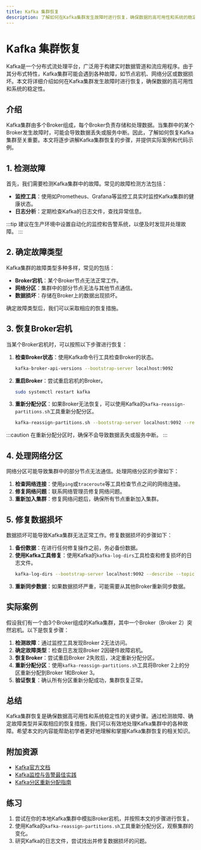 ```yaml
---
title: Kafka 集群恢复
description: 了解如何在Kafka集群发生故障时进行恢复，确保数据的高可用性和系统的稳定性。
---
```


# Kafka 集群恢复

Kafka是一个分布式流处理平台，广泛用于构建实时数据管道和流应用程序。由于其分布式特性，Kafka集群可能会遇到各种故障，如节点宕机、网络分区或数据损坏。本文将详细介绍如何在Kafka集群发生故障时进行恢复，确保数据的高可用性和系统的稳定性。

## 介绍

Kafka集群由多个Broker组成，每个Broker负责存储和处理数据。当集群中的某个Broker发生故障时，可能会导致数据丢失或服务中断。因此，了解如何恢复Kafka集群至关重要。本文将逐步讲解Kafka集群恢复的步骤，并提供实际案例和代码示例。

## 1. 检测故障

首先，我们需要检测Kafka集群中的故障。常见的故障检测方法包括：

- **监控工具**：使用如Prometheus、Grafana等监控工具实时监控Kafka集群的健康状态。
- **日志分析**：定期检查Kafka的日志文件，查找异常信息。

:::tip
建议在生产环境中设置自动化的监控和告警系统，以便及时发现并处理故障。
:::

## 2. 确定故障类型

Kafka集群的故障类型多种多样，常见的包括：

- **Broker宕机**：某个Broker节点无法正常工作。
- **网络分区**：集群中的部分节点无法与其他节点通信。
- **数据损坏**：存储在Broker上的数据出现损坏。

确定故障类型后，我们可以采取相应的恢复措施。

## 3. 恢复Broker宕机

当某个Broker宕机时，可以按照以下步骤进行恢复：

1. **检查Broker状态**：使用Kafka命令行工具检查Broker的状态。
   ```bash
   kafka-broker-api-versions --bootstrap-server localhost:9092
   ```
2. **重启Broker**：尝试重启宕机的Broker。
   ```bash
   sudo systemctl restart kafka
   ```
3. **重新分配分区**：如果Broker无法恢复，可以使用Kafka的`kafka-reassign-partitions.sh`工具重新分配分区。
   ```bash
   kafka-reassign-partitions.sh --bootstrap-server localhost:9092 --reassignment-json-file reassignment.json --execute
   ```

:::caution
在重新分配分区时，确保不会导致数据丢失或服务中断。
:::

## 4. 处理网络分区

网络分区可能导致集群中的部分节点无法通信。处理网络分区的步骤如下：

1. **检查网络连接**：使用`ping`或`traceroute`等工具检查节点之间的网络连接。
2. **修复网络问题**：联系网络管理员修复网络问题。
3. **重新加入集群**：修复网络问题后，确保所有节点重新加入集群。

## 5. 修复数据损坏

数据损坏可能导致Kafka集群无法正常工作。修复数据损坏的步骤如下：

1. **备份数据**：在进行任何修复操作之前，务必备份数据。
2. **使用Kafka工具修复**：使用Kafka的`kafka-log-dirs`工具检查和修复损坏的日志文件。
   ```bash
   kafka-log-dirs --bootstrap-server localhost:9092 --describe --topic my-topic
   ```
3. **重新同步数据**：如果数据损坏严重，可能需要从其他Broker重新同步数据。

## 实际案例

假设我们有一个由3个Broker组成的Kafka集群，其中一个Broker（Broker 2）突然宕机。以下是恢复步骤：

1. **检测故障**：通过监控工具发现Broker 2无法访问。
2. **确定故障类型**：检查日志发现Broker 2因硬件故障宕机。
3. **恢复Broker**：尝试重启Broker 2失败后，决定重新分配分区。
4. **重新分配分区**：使用`kafka-reassign-partitions.sh`工具将Broker 2上的分区重新分配到Broker 1和Broker 3。
5. **验证恢复**：确认所有分区重新分配成功，集群恢复正常。

## 总结

Kafka集群恢复是确保数据高可用性和系统稳定性的关键步骤。通过检测故障、确定故障类型并采取相应的恢复措施，我们可以有效地处理Kafka集群中的各种故障。希望本文的内容能帮助初学者更好地理解和掌握Kafka集群恢复的相关知识。

## 附加资源

- [Kafka官方文档](https://kafka.apache.org/documentation/)
- [Kafka监控与告警最佳实践](https://www.confluent.io/blog/monitoring-kafka-clusters-best-practices/)
- [Kafka分区重新分配指南](https://www.confluent.io/blog/how-to-choose-the-number-of-topicspartitions-in-a-kafka-cluster/)

## 练习

1. 尝试在你的本地Kafka集群中模拟Broker宕机，并按照本文的步骤进行恢复。
2. 使用Kafka的`kafka-reassign-partitions.sh`工具重新分配分区，观察集群的变化。
3. 研究Kafka的日志文件，尝试找出并修复数据损坏的问题。
